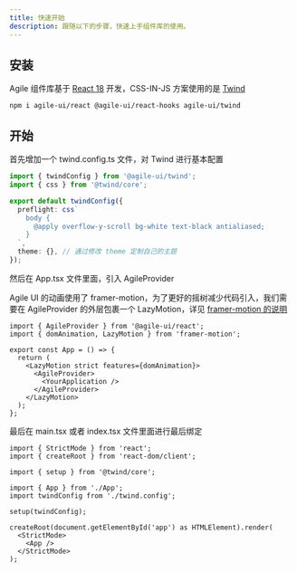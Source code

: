 ```yaml
---
title: 快速开始
description: 跟随以下的步骤，快速上手组件库的使用。
---
```


## 安装

Agile 组件库基于 [React 18](https://reactjs.org/) 开发，CSS-IN-JS 方案使用的是 [Twind](https://twind.style/)

```shell
npm i agile-ui/react @agile-ui/react-hooks agile-ui/twind
```

## 开始

首先增加一个 twind.config.ts 文件，对 Twind 进行基本配置

```ts
import { twindConfig } from '@agile-ui/twind';
import { css } from '@twind/core';

export default twindConfig({
  preflight: css`
    body {
      @apply overflow-y-scroll bg-white text-black antialiased;
    }
  `,
  theme: {}, // 通过修改 theme 定制自己的主题
});
```

然后在 App.tsx 文件里面，引入 AgileProvider

Agile UI 的动画使用了 framer-motion，为了更好的摇树减少代码引入，我们需要在 AgileProvider 的外层包裹一个 LazyMotion，详见 [framer-motion 的说明](https://www.framer.com/docs/guide-reduce-bundle-size/)

```tsx
import { AgileProvider } from '@agile-ui/react';
import { domAnimation, LazyMotion } from 'framer-motion';

export const App = () => {
  return (
    <LazyMotion strict features={domAnimation}>
      <AgileProvider>
        <YourApplication />
      </AgileProvider>
    </LazyMotion>
  );
};
```

最后在 main.tsx 或者 index.tsx 文件里面进行最后绑定

```tsx
import { StrictMode } from 'react';
import { createRoot } from 'react-dom/client';

import { setup } from '@twind/core';

import { App } from './App';
import twindConfig from './twind.config';

setup(twindConfig);

createRoot(document.getElementById('app') as HTMLElement).render(
  <StrictMode>
    <App />
  </StrictMode>
);
```
